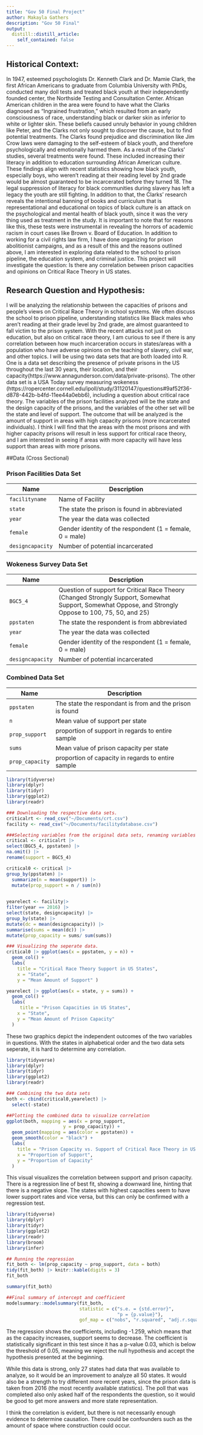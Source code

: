 ```yaml
---
title: "Gov 50 Final Project"
author: Makayla Gathers
description: "Gov 50 Final"
output:
  distill::distill_article:
    self_contained: false
---
```


## Historical Context: 
  In 1947, esteemed psychologists Dr. Kenneth Clark and Dr. Mamie Clark, the first African Americans to graduate from Columbia University with PhDs, conducted many doll tests and treated black youth at their independently founded center, the Northside Testing and Consultation Center. African American children in the area were found to have what the Clarks diagnosed as “Ingrained frustration,” which resulted from an early consciousness of race, understanding black or darker skin as inferior to white or lighter skin. These beliefs caused unruly behavior in young children like Peter, and the Clarks not only sought to discover the cause, but to find potential treatments. The Clarks found prejudice and discrimination like Jim Crow laws were damaging to the self-esteem of black youth, and therefore psychologically and emotionally harmed them. As a result of the Clarks’ studies, several treatments were found. These included increasing their literacy in addition to education surrounding African American culture. 
  These findings align with recent statistics showing how black youth, especially boys, who weren’t reading at their reading level by 2nd grade would be almost guaranteed to be incarcerated before they turned 18. The legal suppression of literacy for black communities during slavery has left a legacy the youth are still fighting. In addition to that, the Clarks’ research reveals the intentional banning of books and curriculum that is representational and educational on topics of black culture is an attack on the psychological and mental health of black youth, since it was the very thing used as treatment in the study. It is important to note that for reasons like this, these tests were instrumental in revealing the horrors of academic racism in court cases like Brown v. Board of Education.
	In addition to working for a civil rights law firm, I have done organizing for prison abolitionist campaigns, and as a result of this and the reasons outlined above, I am interested in exploring data related to the school to prison pipeline, the education system, and criminal justice. This project will investigate the question: Is there any correlation between prison capacities and opinions on Critical Race Theory in US states. 
	
## Research Question and Hypothesis: 
  I will be analyzing the relationship between the capacities of prisons and people's views on Critical Race Theory in school systems. We often discuss the school to prison pipeline, understanding statistics like Black males who aren't reading at their grade level by 2nd grade, are almost guaranteed to fall victim to the prison system. With the recent attacks not just on education, but also on critical race theory, I am curious to see if there is any correlation between how much incarceration occurs in states/areas with a population who have adverse opinions on the teaching of slavery, civil war, and other topics. 
  I will be using two data sets that are both loaded into R. One is a data set describing the presence of private prisons in the US throughout the last 30 years, their location, and their capacity(https://www.annagunderson.com/data/private-prisons). The other data set is a USA Today survey measuring wokeness (https://ropercenter.cornell.edu/ipoll/study/31120147/questions#9af52f36-d878-442b-b4fd-11ee44a0ebb6), including a question about critical race theory. 
  The variables of the prison facilities analyzed will be the state and the design capacity of the prisons, and the variables of the other set will be the state and level of support. The outcome that will be analyzed is the amount of support in areas with high capacity prisons (more incarcerated individuals). 
  I think I will find that the areas with the most prisons and with higher capacity prisons will result in less support for critical race theory, and I am interested in seeing if areas with more capacity will have less support than areas with more prisons. 

##Data (Cross Sectional)

### Prison Facilities Data Set
| Name              | Description                                                                                                |
|-------------------|------------------------------------------------------------------------------------------------------------|
|`facilityname`             | Name of Facility                                                                                         |
| `state`         | The state the prison is found in abbreviated                               |
| `year`    | The year the data was collected                 |
| `female`          | Gender identity of the respondent (1 = female, 0 = male)                                                   |
| `designcapacity`           | Number of potential incarcerated                                             |     

### Wokeness Survey Data Set
| Name              | Description                                                                                                |
|-------------------|------------------------------------------------------------------------------------------------------------|
| `BGC5_4`             | Question of support for Critical Race Theory (Changed Strongly Support, Somewhat Support, Somewhat Oppose, and Strongly Oppose to 100, 75, 50, and 25)                                                                                       |
| `ppstaten`         | The state the respondent is from  abbreviated                             |
| `year`    | The year the data was collected                 |
| `female`          | Gender identity of the respondent (1 = female, 0 = male)                                                   |
| `designcapacity`           | Number of potential incarcerated |
### Combined Data Set
| Name              | Description                                                                                                |
|-------------------|------------------------------------------------------------------------------------------------------------|
| `ppstaten`         | The state the respondant is from and the prison is found                               |
| `n`    | Mean value of support per state               |
| `prop_support`          | proportion of support in regards to entire sample                                               |
| `sums`        | Mean value of prison capacity per state                          |
| `prop_capacity`   | proportion of capacity in regards to entire sample                                                                    |

```r
library(tidyverse)
library(dplyr)
library(tidyr)
library(ggplot2)
library(readr)

### Downloading the respective data sets.
criticalrt <- read_csv("~/Documents/crt.csv")
facility <- read_csv("~/Documents/facilitydatabase.csv") 

###Selecting variables from the original data sets, renaming variables to make it easier to understand. 
critical <- criticalrt |>
select(BGC5_4, ppstaten) |>
na.omit() |>
rename(support = BGC5_4)

critical0 <- critical |>
group_by(ppstaten) |>
  summarize(n = mean(support)) |>
  mutate(prop_support = n / sum(n))
 

yearelect <- facility|>
filter(year == 2016) |>
select(state, designcapacity) |>
group_by(state) |>
mutate(dc = mean(designcapacity)) |>
summarise(sums = mean(dc)) |>
mutate(prop_capacity = sums/ sum(sums))

### Visualizing the seperate data. 
critical0 |> ggplot(aes(x = ppstaten, y = n)) +
  geom_col() +
  labs(
    title = "Critical Race Theory Support in US States",
    x = "State",
    y = "Mean Amount of Support" )

yearelect |> ggplot(aes(x = state, y = sums)) +
  geom_col() + 
  labs(
     title = "Prison Capacities in US States",
    x = "State",
    y = "Mean Amount of Prison Capacity"  
  )

```
These two graphics depict the independent outcomes of the two variables in questions. With the states in alphabetical order and the two data sets seperate, it is hard to determine any correlation.  

```r
library(tidyverse)
library(dplyr)
library(tidyr)
library(ggplot2)
library(readr)

### Combining the two data sets
both <- cbind(critical0,yearelect) |>
  select(-state)

##Plotting the combined data to visualize correlation
ggplot(both, mapping = aes(x = prop_support,
                     y = prop_capacity)) +
  geom_point(mapping = aes(color = ppstaten)) +
  geom_smooth(color = "black") +
  labs(
    title = "Prison Capacity vs. Support of Critical Race Theory in US 27 States",
    x = "Proportion of Support",
    y = "Proportion of Capacity"
  )
```
This visual visualizes the correlation between support and prison capacity. There is a regression line of best fit, showing a downward line, hinting that there is a negative slope. The states with highest capacities seem to have lower support rates and vice versa, but this can only be confirmed with a regression test. 

```r
library(tidyverse)
library(dplyr)
library(tidyr)
library(ggplot2)
library(readr)
library(broom)
library(infer)

## Running the regression 
fit_both <- lm(prop_capacity ~ prop_support, data = both)
tidy(fit_both) |> knitr::kable(digits = 3)
fit_both

summary(fit_both) 

##Final summary of intercept and coefficient
modelsummary::modelsummary(fit_both,
                           statistic = c("s.e. = {std.error}",
                                         "p = {p.value}"),
                           gof_map = c("nobs", "r.squared", "adj.r.squared"))
```

The regression shows the coefficients, including -1.259, which means that as the capacity increases, support seems to decrease. The coefficient is statistically significant in this test since it has a p-value 0.03, which is below the threshold of 0.05, meaning we reject the null hypothesis and accept the hypothesis presented at the beginning.

While this data is strong, only 27 states had data that was available to analyze, so it would be an improvement to analyze all 50 states. It would also be a strength to try different more recent years, since the prison data is taken from 2016 (the most recently available statistics). The poll that was completed also only asked half of the respondents the question, so it would be good to get more answers and more state representation. 

I think the correlation is evident, but there is not necessarily enough evidence to determine causation. There could be confounders such as the amount of space where construction could occur.   




